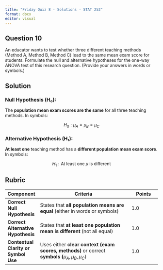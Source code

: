 ```yaml
---
title: "Friday Quiz 8 - Solutions - STAT 252"
format: docx
editor: visual
---
```


## Question 10

An educator wants to test whether three different teaching methods (Method A, Method B, Method C) lead to the same mean exam score for students. Formulate the null and alternative hypotheses for the one-way ANOVA test of this research question. (Provide your answers in words or symbols.)

## **Solution**

### **Null Hypothesis (H₀):**

The **population mean exam scores are the same** for all three teaching methods. In symbols:

$$
H_0: \mu_A = \mu_B = \mu_C
$$

### **Alternative Hypothesis (H₁):**

**At least one** teaching method has a **different population mean exam score**. In symbols:

$$
H_1: \text{At least one } \mu \text{ is different}
$$

## **Rubric**

| **Component** | **Criteria** | **Points** |
|--------------|--------------------------------------------|--------------|
| **Correct Null Hypothesis** | States that **all population means are equal** (either in words or symbols) | 1.0 |
| **Correct Alternative Hypothesis** | States that **at least one population mean is different** (not all equal) | 1.0 |
| **Contextual Clarity or Symbol Use** | Uses either **clear context (exam scores, methods)** or correct **symbols (**$\mu_A, \mu_B, \mu_C$) | 1.0 |
